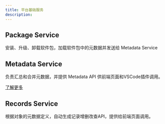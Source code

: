 ```yaml
---
title: 平台基础服务
description: 
---
```


## Package Service

安装、升级、卸载软件包，加载软件包中的元数据并发送给 Metadata Service

## Metadata Service

负责汇总和合并元数据，并提供 Metadata API 供前端页面和VSCode插件调用。

[了解更多](./service-metadata)

## Records Service

根据对象的元数据定义，自动生成记录增删改查API，提供给前端页面调用。